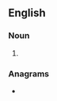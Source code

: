 ==English==

===Noun===
{{head|en|noun form}}

# {{plural of|buster|lang=en}}

===Anagrams===
* {{anagrams|en|a=bersstu|Strubes|Stubers}}